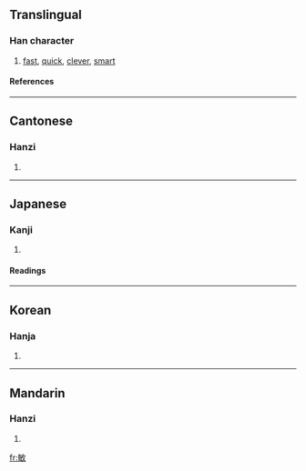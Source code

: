 ==Translingual==
===Han character===
{{Han char|rn=66|rad=攴|as=07|sn=11|four=8854<sub>0</sub>|canj=人卜人大 (OYOK)}}
# [[fast]], [[quick]], [[clever]], [[smart]]
====References====
{{Han ref|kx=0471.040|dkj=13202|dj=0823.050|hdz=21463.010|uh=654F|ud=25935|bh=B1D3|bd=45523}}
----
==Cantonese==
===Hanzi===
{{yue-hanzi|jyut=|y=man5}}
# {{defn|Cantonese}}
----
==Japanese==
===Kanji===
{{ja-kanji|grade=|rs=攴07}}
# {{defn|Japanese}} 
====Readings====
{{ja-readings|on=[[びん]] (bin), [[みん]] (min)|kun=[[とし]] (toshi), [[さとい]] (satoi)}}
----
==Korean==
===Hanja===
{{ko-hanja|hangeul=민|eumhun=|rv=min|mr=min|y=min}}
# {{defn|Korean}}
----
==Mandarin==
===Hanzi===
{{cmn-hanzi|pin=[[ào]] (ao4), [[mǐn]] (min3)|wg=ao<sup>4</sup>, min<sup>3</sup>}}
# {{defn|Mandarin}}

[[fr:敏]]